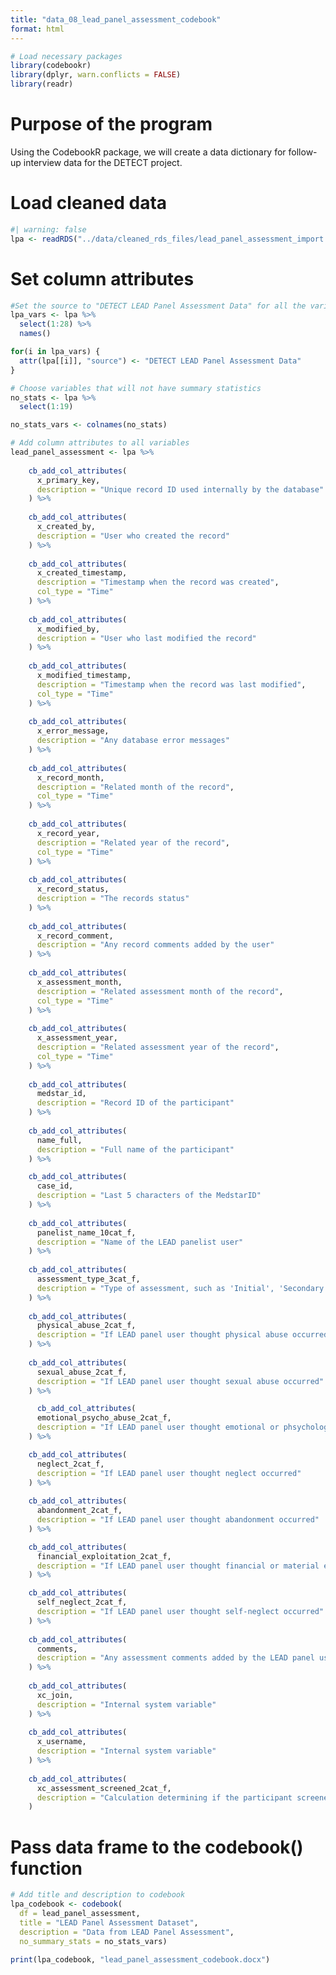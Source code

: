 ---
title: "data_08_lead_panel_assessment_codebook"
format: html
---

```{r}
# Load necessary packages
library(codebookr)
library(dplyr, warn.conflicts = FALSE)
library(readr)
```

# Purpose of the program

Using the CodebookR package, we will create a data dictionary for follow-up interview data for the DETECT project.

# Load cleaned data

```{r}
#| warning: false
lpa <- readRDS("../data/cleaned_rds_files/lead_panel_assessment_import.rds")
```

# Set column attributes

```{r}
#Set the source to "DETECT LEAD Panel Assessment Data" for all the variables
lpa_vars <- lpa %>% 
  select(1:28) %>% 
  names()

for(i in lpa_vars) {
  attr(lpa[[i]], "source") <- "DETECT LEAD Panel Assessment Data"
}
```
```{r}
# Choose variables that will not have summary statistics
no_stats <- lpa %>%
  select(1:19)

no_stats_vars <- colnames(no_stats)
```


```{r}
# Add column attributes to all variables
lead_panel_assessment <- lpa %>%
  
    cb_add_col_attributes( 
      x_primary_key, 
      description = "Unique record ID used internally by the database"
    ) %>%
  
    cb_add_col_attributes( 
      x_created_by, 
      description = "User who created the record"
    ) %>%
  
    cb_add_col_attributes( 
      x_created_timestamp, 
      description = "Timestamp when the record was created",
      col_type = "Time"
    ) %>%
  
    cb_add_col_attributes( 
      x_modified_by, 
      description = "User who last modified the record"
    ) %>%
  
    cb_add_col_attributes( 
      x_modified_timestamp, 
      description = "Timestamp when the record was last modified",
      col_type = "Time"
    ) %>%
  
    cb_add_col_attributes( 
      x_error_message, 
      description = "Any database error messages"
    ) %>%
  
    cb_add_col_attributes( 
      x_record_month, 
      description = "Related month of the record",
      col_type = "Time"
    ) %>%
  
    cb_add_col_attributes( 
      x_record_year, 
      description = "Related year of the record",
      col_type = "Time"
    ) %>%
  
    cb_add_col_attributes( 
      x_record_status, 
      description = "The records status"
    ) %>%
  
    cb_add_col_attributes( 
      x_record_comment, 
      description = "Any record comments added by the user"
    ) %>%
  
    cb_add_col_attributes( 
      x_assessment_month, 
      description = "Related assessment month of the record",
      col_type = "Time"
    ) %>%
  
    cb_add_col_attributes( 
      x_assessment_year, 
      description = "Related assessment year of the record",
      col_type = "Time"
    ) %>%
  
    cb_add_col_attributes( 
      medstar_id, 
      description = "Record ID of the participant"
    ) %>%
  
    cb_add_col_attributes( 
      name_full, 
      description = "Full name of the participant"
    ) %>%

    cb_add_col_attributes( 
      case_id, 
      description = "Last 5 characters of the MedstarID"
    ) %>%
  
    cb_add_col_attributes( 
      panelist_name_10cat_f, 
      description = "Name of the LEAD panelist user"
    ) %>%
  
    cb_add_col_attributes( 
      assessment_type_3cat_f, 
      description = "Type of assessment, such as 'Initial', 'Secondary'. etc'"
    ) %>%
  
    cb_add_col_attributes( 
      physical_abuse_2cat_f, 
      description = "If LEAD panel user thought physical abuse occurred"
    ) %>%
  
    cb_add_col_attributes( 
      sexual_abuse_2cat_f, 
      description = "If LEAD panel user thought sexual abuse occurred"
    ) %>%

      cb_add_col_attributes( 
      emotional_psycho_abuse_2cat_f, 
      description = "If LEAD panel user thought emotional or phsychological abuse occurred"
    ) %>%

    cb_add_col_attributes( 
      neglect_2cat_f, 
      description = "If LEAD panel user thought neglect occurred"
    ) %>%
  
    cb_add_col_attributes( 
      abandonment_2cat_f, 
      description = "If LEAD panel user thought abandonment occurred"
    ) %>%

    cb_add_col_attributes( 
      financial_exploitation_2cat_f, 
      description = "If LEAD panel user thought financial or material exploitation occurred"
    ) %>%

    cb_add_col_attributes( 
      self_neglect_2cat_f, 
      description = "If LEAD panel user thought self-neglect occurred"
    ) %>%
  
    cb_add_col_attributes( 
      comments, 
      description = "Any assessment comments added by the LEAD panel user"
    ) %>%
  
    cb_add_col_attributes( 
      xc_join, 
      description = "Internal system variable"
    ) %>%
  
    cb_add_col_attributes( 
      x_username, 
      description = "Internal system variable"
    ) %>%
  
    cb_add_col_attributes( 
      xc_assessment_screened_2cat_f, 
      description = "Calculation determining if the participant screened 'positive' or 'negative'"
    )
```

# Pass data frame to the codebook() function

```{r}
# Add title and description to codebook
lpa_codebook <- codebook(
  df = lead_panel_assessment,
  title = "LEAD Panel Assessment Dataset",
  description = "Data from LEAD Panel Assessment",
  no_summary_stats = no_stats_vars)
```

```{r}
print(lpa_codebook, "lead_panel_assessment_codebook.docx")
```


